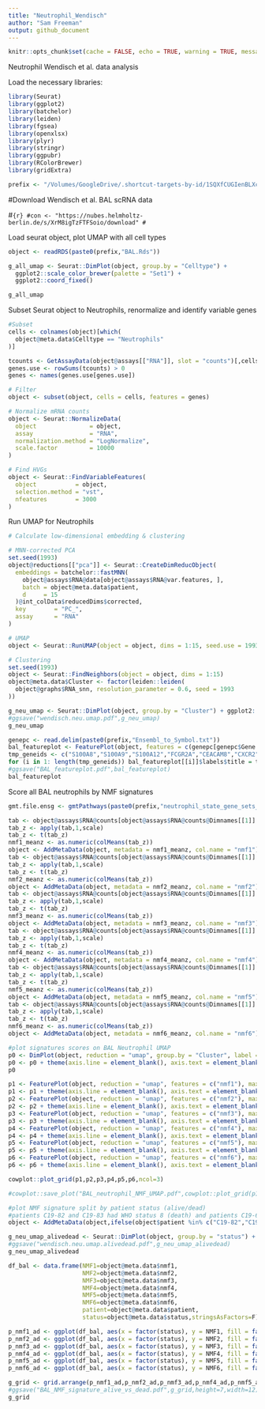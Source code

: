```yaml
---
title: "Neutrophil_Wendisch"
author: "Sam Freeman"
output: github_document
---
```


```r
knitr::opts_chunk$set(cache = FALSE, echo = TRUE, warning = TRUE, message = FALSE, cache.lazy = FALSE)
```

Neutrophil Wendisch et al. data analysis

Load the necessary libraries:

```r
library(Seurat)
library(ggplot2)
library(batchelor)
library(leiden)
library(fgsea)
library(openxlsx)
library(plyr)
library(stringr)
library(ggpubr)
library(RColorBrewer)
library(gridExtra)
```


```r
prefix <- "/Volumes/GoogleDrive/.shortcut-targets-by-id/1SQXfCUGIenBLXc4w_p0n7Mufi3JwjFCN/COVID19_Neutrophils/Revision/Final_Steps/Github/"
```

#Download Wendisch et al. BAL scRNA data

#```{r}
#con <- "https://nubes.helmholtz-berlin.de/s/XrM8igTzFTFSoio/download"
#```

Load seurat object, plot UMAP with all cell types

```r
object <- readRDS(paste0(prefix,"BAL.Rds"))

g_all_umap <- Seurat::DimPlot(object, group.by = "Celltype") +
  ggplot2::scale_color_brewer(palette = "Set1") +
  ggplot2::coord_fixed()

g_all_umap
```

Subset Seurat object to Neutrophils, renormalize and identify variable genes

```r
#Subset
cells <- colnames(object)[which(
  object@meta.data$Celltype == "Neutrophils"
)]

tcounts <- GetAssayData(object@assays[["RNA"]], slot = "counts")[,cells]
genes.use <- rowSums(tcounts) > 0
genes <- names(genes.use[genes.use])

# Filter
object <- subset(object, cells = cells, features = genes)

# Normalize mRNA counts
object <- Seurat::NormalizeData(
  object               = object,
  assay                = "RNA",
  normalization.method = "LogNormalize",
  scale.factor         = 10000
)

# Find HVGs
object <- Seurat::FindVariableFeatures(
  object           = object,
  selection.method = "vst", 
  nfeatures        = 3000
)
```

Run UMAP for Neutrophils

```r
# Calculate low-dimensional embedding & clustering

# MNN-corrected PCA
set.seed(1993)
object@reductions[["pca"]] <- Seurat::CreateDimReducObject(
  embeddings = batchelor::fastMNN(
    object@assays$RNA@data[object@assays$RNA@var.features, ],
    batch = object@meta.data$patient,
    d     = 15
  )@int_colData$reducedDims$corrected,
  key        = "PC_",
  assay      = "RNA"
)

# UMAP
object <- Seurat::RunUMAP(object = object, dims = 1:15, seed.use = 1993)

# Clustering
set.seed(1993)
object <- Seurat::FindNeighbors(object = object, dims = 1:15)
object@meta.data$Cluster <- factor(leiden::leiden(
  object@graphs$RNA_snn, resolution_parameter = 0.6, seed = 1993
))

g_neu_umap <- Seurat::DimPlot(object, group.by = "Cluster") + ggplot2::scale_color_brewer(palette = "Set1") + ggplot2::coord_fixed()
#ggsave("wendisch.neu.umap.pdf",g_neu_umap)
g_neu_umap

genepc <- read.delim(paste0(prefix,"Ensembl_to_Symbol.txt"))
bal_featureplot <- FeaturePlot(object, features = c(genepc[genepc$Gene.name=="S100A8",]$Gene.stable.ID,genepc[genepc$Gene.name=="S100A9",]$Gene.stable.ID,genepc[genepc$Gene.name=="S100A12",]$Gene.stable.ID,genepc[genepc$Gene.name=="FCGR2A",]$Gene.stable.ID,genepc[genepc$Gene.name=="CEACAM8",]$Gene.stable.ID,genepc[genepc$Gene.name=="CXCR2",]$Gene.stable.ID), raster=TRUE)
tmp_geneids <- c("S100A8","S100A9","S100A12","FCGR2A","CEACAM8","CXCR2")
for (i in 1: length(tmp_geneids)) bal_featureplot[[i]]$labels$title = tmp_geneids[i]
#ggsave("BAL_featureplot.pdf",bal_featureplot)
bal_featureplot
```

Score all BAL neutrophils by NMF signatures

```r

gmt.file.ensg <- gmtPathways(paste0(prefix,"neutrophil_state_gene_sets_ensembl.gmt"))

tab <- object@assays$RNA@counts[object@assays$RNA@counts@Dimnames[[1]] %in% gmt.file.ensg$NMF1,]
tab_z <- apply(tab,1,scale)
tab_z <- t(tab_z)
nmf1_meanz <- as.numeric(colMeans(tab_z))
object <- AddMetaData(object, metadata = nmf1_meanz, col.name = "nmf1")
tab <- object@assays$RNA@counts[object@assays$RNA@counts@Dimnames[[1]] %in% gmt.file.ensg$NMF2,]
tab_z <- apply(tab,1,scale)
tab_z <- t(tab_z)
nmf2_meanz <- as.numeric(colMeans(tab_z))
object <- AddMetaData(object, metadata = nmf2_meanz, col.name = "nmf2")
tab <- object@assays$RNA@counts[object@assays$RNA@counts@Dimnames[[1]] %in% gmt.file.ensg$NMF3,]
tab_z <- apply(tab,1,scale)
tab_z <- t(tab_z)
nmf3_meanz <- as.numeric(colMeans(tab_z))
object <- AddMetaData(object, metadata = nmf3_meanz, col.name = "nmf3")
tab <- object@assays$RNA@counts[object@assays$RNA@counts@Dimnames[[1]] %in% gmt.file.ensg$NMF4,]
tab_z <- apply(tab,1,scale)
tab_z <- t(tab_z)
nmf4_meanz <- as.numeric(colMeans(tab_z))
object <- AddMetaData(object, metadata = nmf4_meanz, col.name = "nmf4")
tab <- object@assays$RNA@counts[object@assays$RNA@counts@Dimnames[[1]] %in% gmt.file.ensg$NMF5,]
tab_z <- apply(tab,1,scale)
tab_z <- t(tab_z)
nmf5_meanz <- as.numeric(colMeans(tab_z))
object <- AddMetaData(object, metadata = nmf5_meanz, col.name = "nmf5")
tab <- object@assays$RNA@counts[object@assays$RNA@counts@Dimnames[[1]] %in% gmt.file.ensg$NMF6,]
tab_z <- apply(tab,1,scale)
tab_z <- t(tab_z)
nmf6_meanz <- as.numeric(colMeans(tab_z))
object <- AddMetaData(object, metadata = nmf6_meanz, col.name = "nmf6")

#plot signatures scores on BAL Neutrophil UMAP
p0 <- DimPlot(object, reduction = "umap", group.by = "Cluster", label = TRUE, raster = TRUE)
p0 <- p0 + theme(axis.line = element_blank(), axis.text = element_blank(), axis.title = element_blank(), axis.ticks = element_blank()) + ggtitle("")
p0

p1 <- FeaturePlot(object, reduction = "umap", features = c("nmf1"), max.cutoff = 1.5, cols = c("blue","yellow","red"), raster = TRUE) & scale_colour_gradientn(colours = (brewer.pal(n = 9, name = "Reds"))) 
p1 <- p1 + theme(axis.line = element_blank(), axis.text = element_blank(), axis.title = element_blank(), axis.ticks = element_blank(), legend.position = "none") + ggtitle("NMF1")
p2 <- FeaturePlot(object, reduction = "umap", features = c("nmf2"), max.cutoff = 1.5, cols = c("blue","yellow","red"), raster = TRUE) & scale_colour_gradientn(colours = (brewer.pal(n = 9, name = "Reds"))) 
p2 <- p2 + theme(axis.line = element_blank(), axis.text = element_blank(), axis.title = element_blank(), axis.ticks = element_blank(), legend.position = "none") + ggtitle("NMF2")
p3 <- FeaturePlot(object, reduction = "umap", features = c("nmf3"), max.cutoff = 1.5, cols = c("blue","yellow","red"), raster = TRUE) & scale_colour_gradientn(colours = (brewer.pal(n = 9, name = "Reds")))
p3 <- p3 + theme(axis.line = element_blank(), axis.text = element_blank(), axis.title = element_blank(), axis.ticks = element_blank(), legend.position = "none") + ggtitle("NMF3")
p4 <- FeaturePlot(object, reduction = "umap", features = c("nmf4"), max.cutoff = 1.5, cols = c("blue","yellow","red"), raster = TRUE) & scale_colour_gradientn(colours = (brewer.pal(n = 9, name = "Reds")))
p4 <- p4 + theme(axis.line = element_blank(), axis.text = element_blank(), axis.title = element_blank(), axis.ticks = element_blank(), legend.position = "none") + ggtitle("NMF4")
p5 <- FeaturePlot(object, reduction = "umap", features = c("nmf5"), max.cutoff = 1.5, cols = c("blue","yellow","red"), raster = TRUE) & scale_colour_gradientn(colours = (brewer.pal(n = 9, name = "Reds")))
p5 <- p5 + theme(axis.line = element_blank(), axis.text = element_blank(), axis.title = element_blank(), axis.ticks = element_blank(), legend.position = "none") + ggtitle("NMF5")
p6 <- FeaturePlot(object, reduction = "umap", features = c("nmf6"), max.cutoff = 1.5, cols = c("blue","yellow","red"), raster = TRUE) & scale_colour_gradientn(colours = (brewer.pal(n = 9, name = "Reds"))) 
p6 <- p6 + theme(axis.line = element_blank(), axis.text = element_blank(), axis.title = element_blank(), axis.ticks = element_blank(), legend.position = "none") + ggtitle("NMF6")

cowplot::plot_grid(p1,p2,p3,p4,p5,p6,ncol=3)

#cowplot::save_plot("BAL_neutrophil_NMF_UMAP.pdf",cowplot::plot_grid(p1,p2,p3,p4,p5,p6,ncol=3))

#plot NMF signature split by patient status (alive/dead)
#patients C19-82 and C19-83 had WHO status 8 (death) and patients C19-62,C19-85,C19-98,C19-120 and C19-136 had WHO status 7 (severe disease)
object <- AddMetaData(object,ifelse(object$patient %in% c("C19-82","C19-83"),"dead","alive"),col.name="status")

g_neu_umap_alivedead <- Seurat::DimPlot(object, group.by = "status") + ggplot2::scale_color_manual(values= c("blue","red")) + ggplot2::coord_fixed()
#ggsave("wendisch.neu.umap.alivedead.pdf",g_neu_umap_alivedead)
g_neu_umap_alivedead

df_bal <- data.frame(NMF1=object@meta.data$nmf1,
                     NMF2=object@meta.data$nmf2,
                     NMF3=object@meta.data$nmf3,
                     NMF4=object@meta.data$nmf4,
                     NMF5=object@meta.data$nmf5,
                     NMF6=object@meta.data$nmf6,
                     patient=object@meta.data$patient,
                     status=object@meta.data$status,stringsAsFactors=F)

p_nmf1_ad <- ggplot(df_bal, aes(x = factor(status), y = NMF1, fill = factor(status))) + geom_boxplot(outlier.shape = NA) + theme_bw() + xlab("Status") + ylab("NMF1") + scale_fill_manual(values = c("blue","red")) + coord_fixed(ratio = 0.5) + coord_cartesian(ylim = c(-0.5,1)) + stat_compare_means(label = "p.signif",label.y=0.5,label.x=1.4) + theme(legend.position="none",plot.title=element_text(hjust = 0.5)) + ggtitle("NMF1")
p_nmf2_ad <- ggplot(df_bal, aes(x = factor(status), y = NMF2, fill = factor(status))) + geom_boxplot(outlier.shape = NA) + theme_bw() + xlab("Status") + ylab("NMF2") + scale_fill_manual(values = c("blue","red")) + coord_fixed(ratio = 0.5) + coord_cartesian(ylim = c(-0.5,1)) + stat_compare_means(label = "p.signif",label.y=0.5,label.x=1.4) + theme(legend.position="none",plot.title=element_text(hjust = 0.5)) + ggtitle("NMF2")
p_nmf3_ad <- ggplot(df_bal, aes(x = factor(status), y = NMF3, fill = factor(status))) + geom_boxplot(outlier.shape = NA) + theme_bw() + xlab("Status") + ylab("NMF3") + scale_fill_manual(values = c("blue","red")) + coord_fixed(ratio = 0.5) + coord_cartesian(ylim = c(-0.5,1)) + stat_compare_means(label = "p.signif",label.y=0.5,label.x=1.4) + theme(legend.position="none",plot.title=element_text(hjust = 0.5)) + ggtitle("NMF3")
p_nmf4_ad <- ggplot(df_bal, aes(x = factor(status), y = NMF4, fill = factor(status))) + geom_boxplot(outlier.shape = NA) + theme_bw() + xlab("Status") + ylab("NMF4") + scale_fill_manual(values = c("blue","red")) + coord_fixed(ratio = 0.5) + coord_cartesian(ylim = c(-0.5,1)) + stat_compare_means(label = "p.signif",label.y=0.5,label.x=1.4) + theme(legend.position="none",plot.title=element_text(hjust = 0.5)) + ggtitle("NMF4")
p_nmf5_ad <- ggplot(df_bal, aes(x = factor(status), y = NMF5, fill = factor(status))) + geom_boxplot(outlier.shape = NA) + theme_bw() + xlab("Status") + ylab("NMF5") + scale_fill_manual(values = c("blue","red")) + coord_fixed(ratio = 0.5) + coord_cartesian(ylim = c(-0.5,1)) + stat_compare_means(label = "p.signif",label.y=0.5,label.x=1.4) + theme(legend.position="none",plot.title=element_text(hjust = 0.5)) + ggtitle("NMF5")
p_nmf6_ad <- ggplot(df_bal, aes(x = factor(status), y = NMF6, fill = factor(status))) + geom_boxplot(outlier.shape = NA) + theme_bw() + xlab("Status") + ylab("NMF6") + scale_fill_manual(values = c("blue","red")) + coord_fixed(ratio = 0.5) + coord_cartesian(ylim = c(-0.5,1)) + stat_compare_means(label = "p.signif",label.y=0.5,label.x=1.4) + theme(legend.position="none",plot.title=element_text(hjust = 0.5)) + ggtitle("NMF6")

g_grid <- grid.arrange(p_nmf1_ad,p_nmf2_ad,p_nmf3_ad,p_nmf4_ad,p_nmf5_ad,p_nmf6_ad,nrow=1)
#ggsave("BAL_NMF_signature_alive_vs_dead.pdf",g_grid,height=7,width=12)
g_grid

```
